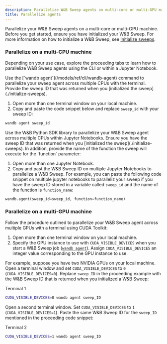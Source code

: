 ```yaml
---
description: Parallelize W&B Sweep agents on multi-core or multi-GPU machine.
title: Parallelize agents
---
```



Parallelize your W&B Sweep agents on a multi-core or multi-GPU machine. Before you get started, ensure you have initialized your W&B Sweep. For more information on how to initialize a W&B Sweep, see [Initialize sweeps](./initialize-sweeps).

### Parallelize on a multi-CPU machine

Depending on your use case, explore the proceeding tabs to learn how to parallelize W&B Sweep agents using the CLI or within a Jupyter Notebook.


<Tabs>
<Tab title="CLI">
Use the [`wandb agent`](/models/ref/cli/wandb-agent) command to parallelize your sweep agent across multiple CPUs with the terminal. Provide the sweep ID that was returned when you [initialized the sweep](./initialize-sweeps). 

1. Open more than one terminal window on your local machine.
2. Copy and paste the code snippet below and replace `sweep_id` with your sweep ID:

```bash
wandb agent sweep_id
```
</Tab>
<Tab title="Jupyter Notebook">
Use the W&B Python SDK library to parallelize your W&B Sweep agent across multiple CPUs within Jupyter Notebooks. Ensure you have the sweep ID that was returned when you [initialized the sweep](./initialize-sweeps).  In addition, provide the name of the function the sweep will execute for the `function` parameter:

1. Open more than one Jupyter Notebook.
2. Copy and past the W&B Sweep ID on multiple Jupyter Notebooks to parallelize a W&B Sweep. For example, you can paste the following code snippet on multiple jupyter notebooks to paralleliz your sweep if you have the sweep ID stored in a variable called `sweep_id` and the name of the function is `function_name`: 

```python
wandb.agent(sweep_id=sweep_id, function=function_name)
```
</Tab>
</Tabs>



### Parallelize on a multi-GPU machine

Follow the procedure outlined to parallelize your W&B Sweep agent across multiple GPUs with a terminal using CUDA Toolkit:

1. Open more than one terminal window on your local machine.
2. Specify the GPU instance to use with `CUDA_VISIBLE_DEVICES` when you start a W&B Sweep job ([`wandb agent`](/models/ref/cli/wandb-agent)). Assign `CUDA_VISIBLE_DEVICES` an integer value corresponding to the GPU instance to use.

For example, suppose you have two NVIDIA GPUs on your local machine. Open a terminal window and set `CUDA_VISIBLE_DEVICES` to `0` (`CUDA_VISIBLE_DEVICES=0`). Replace `sweep_ID` in the proceeding example with the W&B Sweep ID that is returned when you initialized a W&B Sweep:

Terminal 1

```bash
CUDA_VISIBLE_DEVICES=0 wandb agent sweep_ID
```

Open a second terminal window. Set `CUDA_VISIBLE_DEVICES` to `1` (`CUDA_VISIBLE_DEVICES=1`). Paste the same W&B Sweep ID for the `sweep_ID` mentioned in the proceeding code snippet:

Terminal 2

```bash
CUDA_VISIBLE_DEVICES=1 wandb agent sweep_ID
```